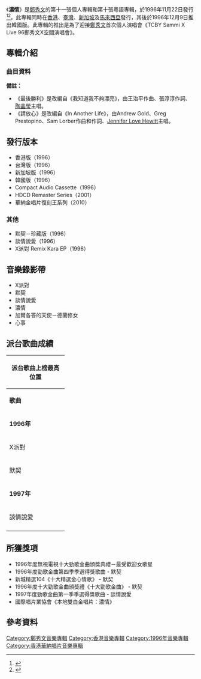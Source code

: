 {{Album infobox | <!-- See Wikipedia:WikiProject_Albums -->
| Name		= 濃情
| Type		= [[專輯|專輯]]
| Artist	= [[鄭秀文|鄭秀文]]
| Cover		= Sammi Cheng 濃情.jpg
| Released	= {{HKG-1959}}1996年11月22日<br />{{TW}}1996年11月22日<br />{{KOR}}1996年12月9日
| Recorded	= 1996年
| Length	= 48:03
| Producer  = 史丹利、[[林慕德|林慕德]]、[[黃尚偉|黃尚偉]]、陳澤忠、[[葉蒨文|葉蒨文]]、Terry Chan
| Genre		= [[粵語流行音樂|粵語流行音樂]] 
| Label		= [[華納唱片_(香港)|華納唱片]]
| Reviews	= <nowiki></nowiki>
| Last album	= [[值得|值得]]<br>（1996年）
| This album	= '''濃情'''<br>（1996年）
| Next album	= [[為你等|為你等]]<br>（1997年）
}}

《'''濃情'''》是[[鄭秀文|鄭秀文]]的第十一張個人專輯和第十張粵語專輯，於1996年11月22日發行<ref>{{Cite book|title=吉他直通车 2|url=https://archive.org/details/jitazhitongcheb0002unse|last=刘天礼编配|first=|publisher=北京：蓝天出版社|year=2002.06|isbn=7-80158-221-7|location=|pages=[https://archive.org/details/jitazhitongcheb0002unse/page/108 108]-109}}</ref><ref>{{Cite book|title=骨感天郑秀文|last=龙翔编著|first=|publisher=北京：新华出版社|year=2007.01|isbn=7-5011-7791-0|location=|pages=28}}</ref>。此專輯同時在[[香港|香港]]、[[臺灣|臺灣]]、[[新加坡|新加坡]]及[[馬來西亞|馬來西亞]]發行，其後於1996年12月9日推出韓國版。此專輯的推出是為了迎接[[鄭秀文|鄭秀文]]首次個人演唱會《TCBY Sammi X Live 96鄭秀文X空間演唱會》。

==專輯介紹==
===曲目資料===
{{Tracklist
| collapsed = 
| headline = 
| font_size = 
| total_length = 48:03

| all_writing = 
| all_music = 
| all_lyrics = 
| all_arranger = 
| all_producer = 
| all_except = 

| extra_column =

| title1 = X派對
| note1 = 《Sammi X Live '96》演唱會主題曲
| longnote1 = 
| music1 = [[F._A._Alburquerque_Risk|F. A. Alburquerque Risk]]、[[J._Llado_Estefanell|J. Llado Estefanell]]
| lyrics1 = [[李敏_(香港)|李敏]]
| arranger1 = [[Randall_Lipford|Randall Lipford]]、[[David_Ling_Jr.|David Ling Jr.]]
| producer1 = [[史丹利|史丹利]]
| length1 = 3:45

| title2 = 濃情
| note2 = 
| longnote2 = 
| music2 = [[林慕德|林慕德]]
| lyrics2 = 李敏
| arranger2 = [[陳國平_(音樂人)|陳國平]]
| producer2 = 林慕德
| length2 = 3:55

| title3 = 默契
| note3 = 電影《[[百分百感覺|百分百啱Feel]]》主題曲
| longnote3 = 國語版為《念念不忘》
| music3 = [[陳國華_(音樂人)|陳國華]]
| lyrics3 = 李敏
| arranger3 = [[譚志偉|譚志偉]]
| producer3 = 史丹利
| length3 = 3:38

| title4 = 不想性感
| note4 = 
| longnote4 = 
| music4 = 林慕德
| lyrics4 = 李敏
| arranger4 = 林慕德
| producer4 = 林慕德
| length4 = 3:43

| title5 = 呼之欲出
| note5 = 
| longnote5 = 
| music5 = [[黃尚偉|黃尚偉]]
| lyrics5 = [[周禮茂|周禮茂]]
| arranger5 = 黃尚偉
| producer5 = 黃尚偉
| length5 = 3:34

| title6 = 最後勝利
| note6 = 
| longnote6 = 改編自[[陶晶瑩|陶晶瑩]]的《我知道我不夠漂亮》
| music6 = [[王治平_(作曲家)|王治平]]
| lyrics6 = [[陳少琪|陳少琪]]
| arranger6 = [[Donnie_Sterling|Donnie Sterling]]
| producer6 = 史丹利
| length6 = 3:48

| title7 = 請放心
| note7 = 
| longnote7 = 改編自[[珍妮佛·樂芙·休伊|Jennifer Love Hewitt]]的《In Another Life》
| music7 = [[Sam_Lorber|Sam Lorber]]
| lyrics7 = [[林夕|林夕]]
| arranger7 = [[Tim_Heintz|Tim Heintz]]
| producer7 = 史丹利
| length7 = 4:16

| title8 = 驚天動地
| note8 = 
| longnote8 = 
| music8 = [[張崇基|張崇基]]
| lyrics8 = [[林振強|林振強]]
| arranger8 = [[陳澤忠|陳澤忠]]
| producer8 = 陳澤忠
| length8 = 3:52

| title9 = 加爾各答的天使－德蘭修女
| note9 = 
| longnote9 = 歌曲推出時[[加爾各答的德肋撒|德蘭修女]]尚未離世
| music9 = [[陳偉堅|陳偉堅]]
| lyrics9 = 林振強
| arranger9 = [[鍾世英|鍾世英]]
| producer9 = 史丹利
| length9 = 4:44

| title10 = 談情說愛
| note10 = [[葉蒨文|葉蒨文]]合唱
| longnote10 = 
| music10 = [[楊奇昌|楊奇昌]]
| lyrics10 = [[潘源良|潘源良]]、周禮茂
| arranger10 = Randall Lipford
| producer10 = [[葉蒨文|葉蒨文]]、[[陳明道|Terry Chan]]、史丹利
| length10 = 4:06

| title11 = 猶豫
| note11 = 
| longnote11 = 國語原曲為《依靠》
| music11 = [[林東松|林東松]]
| lyrics11 = [[潘源良|潘源良]]
| arranger11 = [[唐奕聰|唐奕聰]]
| producer11 = 史丹利
| length11 = 4:29

| title12 = 心事
| note12 = 
| longnote12 = 
| music12 = [[馮穎琪|馮穎琪]]
| lyrics12 = [[黃捷皓|黃捷皓]]
| arranger12 = 鍾世英
| producer12 = 史丹利
| length12 = 4:08
}}
'''備註：'''
*《最後勝利》是改編自《我知道我不夠漂亮》，由王治平作曲、張淳淳作詞、[[陶晶瑩|陶晶瑩]]主唱。
*《請放心》是改編自《In Another Life》，由Andrew Gold、Greg Prestopino、Sam Lorber作曲和作詞、[[珍妮佛·樂芙·休伊|Jennifer Love Hewitt]]主唱。

==發行版本==
*香港版（1996）
*台灣版（1996）
*新加坡版（1996）
*韓國版（1996）
*Compact Audio Cassette（1996）
*HDCD Remaster Series（2001）
*華納金唱片復刻王系列（2010）
===其他===
*默契－珍藏版（1996）
*談情說愛（1996）
*X派對 Remix Kara EP（1996）

==音樂錄影帶==
*X派對
*默契
*談情說愛
*濃情
*加爾各答的天使－德蘭修女
*心事

<!-- ==製作團隊== -->

==派台歌曲成績==
{| class="wikitable" cellpadding="1"
|-
! style= colspan="6" | '''派台歌曲上榜最高位置'''
|-
| width="140"| '''歌曲''' || width="50"| '''903''' || width="50"| '''RTHK''' || width="50"| '''997''' || width="50"| '''TVB''' || width="200"| '''備註'''
|-
! style= colspan="6" | '''1996年'''
|-
| X派對 || '''1''' || '''1''' || - || 3 || 《TCBY Sammi X Live '96》演唱會主題曲
|-
| 默契 || 2 || '''1''' || '''1''' || '''1''' || 電影《百分百啱Feel》主題曲<br>三台冠軍歌
|-
! style= colspan="6" | '''1997年'''
|-
| 談情說愛 || 2 || '''1''' || - || '''1''' || 與[[葉蒨文|葉蒨文]]合唱
|-
|}

==所獲獎項==
*1996年度無視電視十大勁歌金曲頒獎典禮－最受歡迎女歌星
*1996年度勁歌金曲第四季季選得獎歌曲 - 默契
*新城精選104《十大精選金心情歌》 - 默契
*1996年度十大勁歌金曲頒獎禮《十大勁歌金曲》 - 默契
*1997年度勁歌金曲第一季季選得獎歌曲 - 談情說愛
*國際唱片業協會《本地雙白金唱片：濃情》

==參考資料==
{{reflist}}

<!-- ==外部連結== -->

{{鄭秀文}}

[[Category:鄭秀文音樂專輯|Category:鄭秀文音樂專輯]]
[[Category:香港音樂專輯|Category:香港音樂專輯]]
[[Category:1996年音樂專輯|Category:1996年音樂專輯]]
[[Category:香港華納唱片音樂專輯|Category:香港華納唱片音樂專輯]]